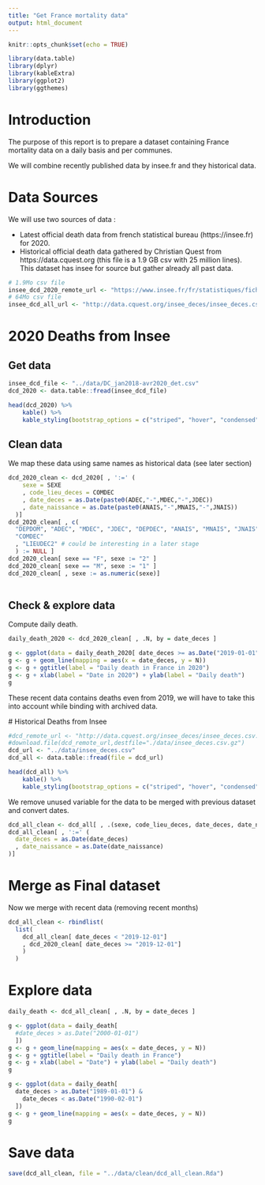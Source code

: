 ```yaml
---
title: "Get France mortality data"
output: html_document
---
```


```r
knitr::opts_chunk$set(echo = TRUE)
```

```r
library(data.table)
library(dplyr)
library(kableExtra)
library(ggplot2)
library(ggthemes)
```



# Introduction

The purpose of this report is to prepare a dataset containing France 
mortality data on a daily basis and per communes. 

We will combine recently published data by insee.fr and they historical data.

# Data Sources

We will use two sources of data :

- Latest official death data from french statistical bureau (https://insee.fr)
for 2020.
- Historical official death data gathered by Christian Quest from
https://data.cquest.org (this file is a 1.9 GB csv with 25 million lines). This
dataset has insee for source but gather already all past data.


```r
# 1.9Mo csv file 
insee_dcd_2020_remote_url <- "https://www.insee.fr/fr/statistiques/fichier/4470857/2020-04-30_detail.zip"
# 64Mo csv file
insee_dcd_all_url <- "http://data.cquest.org/insee_deces/insee_deces.csv.gz"
```


# 2020 Deaths from Insee

## Get data

```r
insee_dcd_file <- "../data/DC_jan2018-avr2020_det.csv"
dcd_2020 <- data.table::fread(insee_dcd_file)
```

```r
head(dcd_2020) %>%
    kable() %>%
    kable_styling(bootstrap_options = c("striped", "hover", "condensed"))
```

## Clean data

We map these data using same names as historical data (see later section)

```r
dcd_2020_clean <- dcd_2020[ , ':=' (
    sexe = SEXE
    , code_lieu_deces = COMDEC
    , date_deces = as.Date(paste0(ADEC,"-",MDEC,"-",JDEC))
    , date_naissance = as.Date(paste0(ANAIS,"-",MNAIS,"-",JNAIS))
  )]
dcd_2020_clean[ , c(
  "DEPDOM", "ADEC", "MDEC", "JDEC", "DEPDEC", "ANAIS", "MNAIS", "JNAIS", "SEXE",
  "COMDEC"
  , "LIEUDEC2" # could be interesting in a later stage
  ) := NULL ]
dcd_2020_clean[ sexe == "F", sexe := "2" ]
dcd_2020_clean[ sexe == "M", sexe := "1" ]
dcd_2020_clean[ , sexe := as.numeric(sexe)]
  
```

## Check & explore data

Compute daily death.

```r
daily_death_2020 <- dcd_2020_clean[ , .N, by = date_deces ]
```


```r
g <- ggplot(data = daily_death_2020[ date_deces >= as.Date("2019-01-01")])
g <- g + geom_line(mapping = aes(x = date_deces, y = N))
g <- g + ggtitle(label = "Daily death in France in 2020")
g <- g + xlab(label = "Date in 2020") + ylab(label = "Daily death")
g
```

These recent data contains deaths even from 2019, we will have to take this
into account while binding with archived data.

 # Historical Deaths from Insee

```r
#dcd_remote_url <- "http://data.cquest.org/insee_deces/insee_deces.csv.gz"
#download.file(dcd_remote_url,destfile="./data/insee_deces.csv.gz")
dcd_url <- "../data/insee_deces.csv"
dcd_all <- data.table::fread(file = dcd_url)
```

```r
head(dcd_all) %>%
    kable() %>%
    kable_styling(bootstrap_options = c("striped", "hover", "condensed"))
```


We remove unused variable for the data to be merged with previous dataset and
convert dates.

```r
dcd_all_clean <- dcd_all[ , .(sexe, code_lieu_deces, date_deces, date_naissance)]
dcd_all_clean[ , ':=' (
  date_deces = as.Date(date_deces)
  , date_naissance = as.Date(date_naissance)
)]
```

# Merge as Final dataset

Now we merge with recent data (removing recent months)

```r
dcd_all_clean <- rbindlist(
  list(
    dcd_all_clean[ date_deces < "2019-12-01"]
    , dcd_2020_clean[ date_deces >= "2019-12-01"]
    )
  )
```



# Explore data


```r
daily_death <- dcd_all_clean[ , .N, by = date_deces ]
```


```r
g <- ggplot(data = daily_death[ 
  #date_deces > as.Date("2000-01-01")
  ])
g <- g + geom_line(mapping = aes(x = date_deces, y = N))
g <- g + ggtitle(label = "Daily death in France")
g <- g + xlab(label = "Date") + ylab(label = "Daily death")
g
```

```r
g <- ggplot(data = daily_death[ 
  date_deces > as.Date("1989-01-01") &
    date_deces < as.Date("1990-02-01") 
  ])
g <- g + geom_line(mapping = aes(x = date_deces, y = N))
g
```


# Save data

```r
save(dcd_all_clean, file = "../data/clean/dcd_all_clean.Rda")
```

